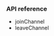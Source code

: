 <PlatformWrapper platform="unreal">

### API reference

- <Link to="{{global.API_REF_UE_ROOT_VOICE_SDK}}/class_irtcengine.html#api_irtcengine_joinchannel2">joinChannel</Link>

- <Link to="{{global.API_REF_UE_ROOT_VOICE_SDK}}/class_irtcengine.html#api_irtcengine_leavechannel">leaveChannel</Link>

</PlatformWrapper>
